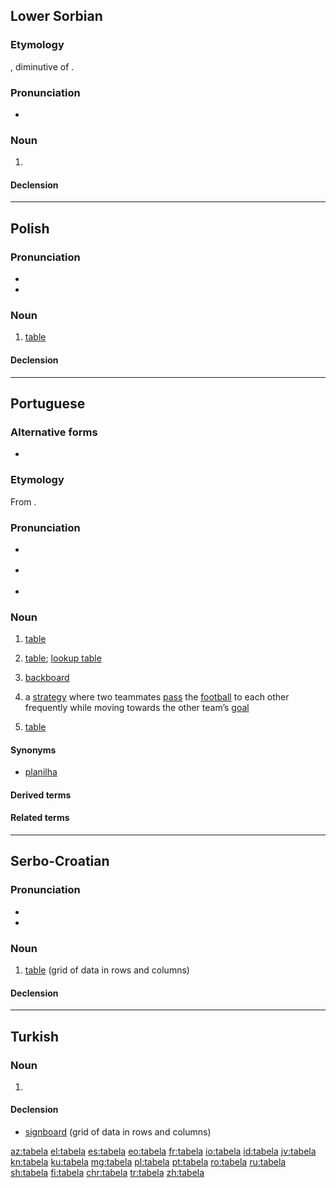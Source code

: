 ==Lower Sorbian==

===Etymology===
{{bor|dsb|la|tabella}}, diminutive of {{m|la|tabula}}.

===Pronunciation===
* {{IPA|/taˈbɛla/|lang=dsb}}

===Noun===
{{dsb-noun|f}}

# {{l|en|table||grid of data in rows and columns}}

====Declension====
{{dsb-decl-noun-5|tabe|l}}

----

==Polish==

===Pronunciation===
* {{pl-IPA}}
* {{audio|Pl-tabela.ogg|Audio|lang=pl}}

===Noun===
{{pl-noun|f}}

# [[table]] {{gloss|grid of data in rows and columns}}

====Declension====
{{pl-decl-noun
|tabela|tabele
|tabeli|tabel
|tabeli|tabelom
|tabelę|tabele
|tabelą|tabelami
|tabeli|tabelach
|tabelo|tabele
}}

----

==Portuguese==
{{wikipedia|lang=pt}}

===Alternative forms===
* {{l|pt|tabella}} {{qualifier|obsolete}}

===Etymology===
From {{der|pt|la|tabella||tablet}}.

===Pronunciation===
* {{a|Brazil}} {{IPA|/ta.ˈbɛ.la/|/ta.ˈbɛ.lɐ/|lang=pt}}
* {{a|PT}} {{IPA|/tɐ.ˈβɛ.lɐ/|lang=pt}}
* {{hyphenation|ta|be|la|lang=pt}}

===Noun===
{{pt-noun|f|s}}

# [[table]] {{gloss|grid of data in rows and columns}}
# {{lb|pt|databases}} [[table]]; [[lookup table]]
# {{lb|pt|basketball}} [[backboard]] {{gloss|flat vertical surface to which the basket is attached}}
# {{lb|pt|football}} a [[strategy]] where two teammates [[pass]] the [[football]] to each other frequently while moving towards the other team’s [[goal]]
# {{lb|pt|sports}} [[table]] {{gloss|a classification of teams or individuals based on their success}}

====Synonyms====
* {{sense|grid of data}} [[planilha]]

====Derived terms====
{{der3|lang=pt
|tabela periódica
|tabela Price
|tabela verdade
|tabelinha
}}

====Related terms====
{{rel3|lang=pt
|tabelado
|tabelamento
|tabelar
|tabelário
}}

----

==Serbo-Croatian==

===Pronunciation===
* {{IPA|/taběla/|lang=sh}}
* {{hyphenation|ta|be|la|lang=sh}}

===Noun===
{{sh-noun|g=f|head=tabèla}}

# [[table]] (grid of data in rows and columns)

====Declension====
{{sh-decl-noun
|tabèla|tabele
|tabele|tabélā
|tabeli|tabelama
|tabelu|tabele
|tabelo|tabele
|tabeli|tabelama
|tabelom|tabelama
}}

----

==Turkish==
{{wikipedia|lang=tr}}

===Noun===
{{tr-noun|yı|lar}}

# {{defn|tr}}

====Declension====
{{tr-noun-v|a|d}}

* [[signboard]] (grid of data in rows and columns)

[[az:tabela]]
[[el:tabela]]
[[es:tabela]]
[[eo:tabela]]
[[fr:tabela]]
[[io:tabela]]
[[id:tabela]]
[[jv:tabela]]
[[kn:tabela]]
[[ku:tabela]]
[[mg:tabela]]
[[pl:tabela]]
[[pt:tabela]]
[[ro:tabela]]
[[ru:tabela]]
[[sh:tabela]]
[[fi:tabela]]
[[chr:tabela]]
[[tr:tabela]]
[[zh:tabela]]